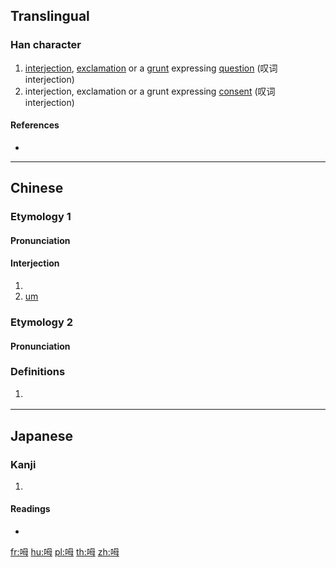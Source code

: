 ==Translingual==

===Han character===
{{Han char|rn=30|rad=口|as=05|sn=8|four=67050|canj=RWYI|ids=⿰口母}}

# [[interjection]], [[exclamation]] or a [[grunt]] expressing [[question]] (叹词 interjection)
# interjection, exclamation or a grunt expressing [[consent]] (叹词 interjection)

====References====
* {{Han ref|kx=0181.280|dkj=03433|hdz=10610.080|uh=5463|ud=21603|bh=CBED|bd=52205}}

----

==Chinese==
{{zh-forms}}

===Etymology 1===

====Pronunciation====
{{zh-pron
|m=<!--ḿ,m̀  broken-->
|c=m2,m6
|cat=
}}

====Interjection====
{{head|zh|interjection}}

# {{non-gloss definition|representing a [[question]]}}
# [[um]]

===Etymology 2===

====Pronunciation====
{{zh-pron
|mn=m̄
|mna=Taiwanese-The_Vowel_m.ogg
|cat=
}}

===Definitions===
{{zh-hanzi}}

# {{cx|Min Nan|lang=zh}} {{alternative spelling of|不|lang=zh}}

----

==Japanese==

===Kanji===
{{ja-kanji|grade=|rs=口05}}

# {{defn|lang=ja|sort=口05}}

====Readings====
* {{ja-readings|on=[[ぼう]] (bō)|kun=}}

[[fr:呣]]
[[hu:呣]]
[[pl:呣]]
[[th:呣]]
[[zh:呣]]